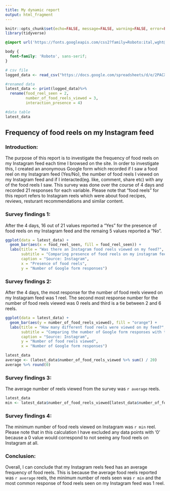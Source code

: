 ---
title: My dynamic report
output: html_fragment
---

```{r setup, include=FALSE}
knitr::opts_chunk$set(echo=FALSE, message=FALSE, warning=FALSE, error=FALSE)
library(tidyverse)

```

```{css}
@import url('https://fonts.googleapis.com/css2?family=Roboto:ital,wght@0,100..900;1,100..900&display=swap');

body {
  font-family: 'Roboto', sans-serif;
}

```

```{r csv files, include=FALSE}
# csv file
logged_data <- read_csv("https://docs.google.com/spreadsheets/d/e/2PACX-1vSqKM8Hb-Dyvw8VPzRsjGVuVOy8BUUNj7jjDkID4Io6rh3-7iw2FNr5rlz4PhqWla7fnLmZMQ-Acqxy/pub?gid=114000522&single=true&output=csv")

#renamed data
latest_data <- print(logged_data)%>%
  rename(food_reel_seen = 2,
         number_of_food_reels_viewed = 3,
         interaction_presence = 4)

#data table
latest_data
```

## Frequency of food reels on my Instagram feed

### Introduction:

The purpose of this report is to investigate the frequency of food reels on my Instagram feed each time I browsed on the site. In order to investigate this, I created an anonymous Google form which recorded if I saw a food reel on my Instagram feed (Yes/No), the number of food reels I viewed on my Instagram feed and if I interacted(eg. like, comment, share etc) with any of the food reels I saw. This survey was done over the course of 4 days and recorded 21 responses for each variable. Please note that "food reels" for this report refers to Instagram reels which were about food recipes, reviews, resturant recommendations and similar content.   

### Survey findings 1:
After the 4 days, 16 out of 21 values reported a "Yes" for the presence of food reels on my Instagram feed and the remaing 5 values reported a "No".

```{r graph 1, fig.width= 10}
ggplot(data = latest_data) +
  geom_bar(aes(x = food_reel_seen, fill = food_reel_seen)) +
  labs(title = "Was there an Instagram food reels viewed on my feed?",
       subtitle = "Comparing presence of food reels on my instagram feed and the number of Google form responses", 
       caption = "Source: Instagram",
       x = "Presence of food reels",
       y = "Number of Google form responses")


```
 

### Survey findings 2:
After the 4 days, the most response for the number of food reels viewed on my Instagram feed was 1 reel. The second most response number for the number of food reels viewed was 0 reels and third is a tie between 2 and 6 reels.

```{r graph 2, fig.width= 10}
ggplot(data = latest_data) +
  geom_bar(aes(y = number_of_food_reels_viewed), fill = "orange") +
  labs(title = "How many different food reels were viewed on my feed?",
       subtitle = "Comparing the number of Google form responses with the number of food reels viewed", 
       caption = "Source: Instagram",
       y = "Number of food reels viewed",
       x = "Number of Google form responses")


```
```{r summary finding 1, include=FALSE}
latest_data
average <- (latest_data$number_of_food_reels_viewed %>% sum() / 20)
average %>% round(0)

```

### Survey findings 3:
The average number of reels viewed from the survey was `r average` reels.

```{r summary finding 2, include=FALSE}
latest_data
min <- latest_data$number_of_food_reels_viewed[latest_data$number_of_food_reels_viewed>0] %>% min()
```
### Survey findings 4:
The minimum number of food reels viewed on Instagram was  `r min` reel. Please note that in this calculation I have excluded any data points with '0' because a 0 value would correspond to not seeing any food reels on Instagram at all.   

### Conclusion:
Overall, I can conclude that my Instagram reels feed has an average frequency of food reels. This is because the average food reels reported was `r average` reels, the minimum number of reels seen was `r min` and the most common response of food reels seen on my Instagram feed was 1 reel.
